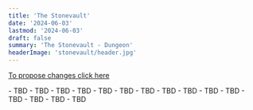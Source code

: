 ```yaml
---
title: 'The Stonevault'
date: '2024-06-03'
lastmod: '2024-06-03'
draft: false
summary: 'The Stonevault - Dungeon'
headerImage: 'stonevault/header.jpg'
---
```


[To propose changes click here](https://github.com/dreamgrove/dreamgrove/commits/master/content/balance)

<Checkbox id="Healer" name="Healer" />

<BossCard title="Trash" image="stonevault/trash.jpg">
- TBD 
- TBD 
- TBD
</BossCard>

<BossCard title="E.D.N.A." image="stonevault/edna.webp">
- TBD 
- TBD 
- TBD
</BossCard>

<BossCard title="Skarmorak" image="stonevault/skarmorak.webp">
- TBD 
- TBD 
- TBD
</BossCard>

<BossCard title="Master Machinists Brokk and Dorlita" image="stonevault/machinists.webp">
- TBD 
- TBD 
- TBD
</BossCard>

<BossCard title="Void Speaker Eirich" image="stonevault/eirich.webp">
- TBD 
- TBD 
- TBD
</BossCard>
